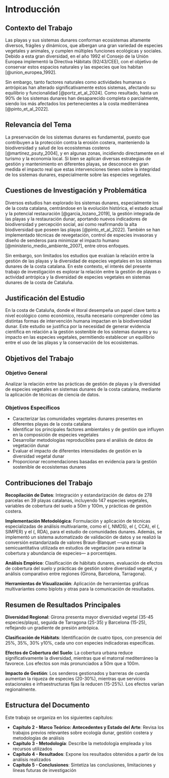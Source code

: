 # Introducción {#sec-introduccion}

## Contexto del Trabajo

Las playas y sus sistemas dunares conforman ecosistemas altamente diversos, frágiles y dinámicos, que albergan una gran variedad de especies vegetales y animales, y cumplen múltiples funciones ecológicas y sociales. Debido a esta gran diversidad, en el año 1992 el Consejo de la Unión Europea implementó la Directiva Hábitats (92/43/CEE), con el objetivo de conservar estos espacios naturales y las especies que los habitan [@union_europea_1992]. 

Sin embargo, tanto factores naturales como actividades humanas o antrópicas han alterado significativamente estos sistemas, afectando su equilibrio y funcionalidad [@portz_et_al_2024]. Como resultado, hasta un 90% de los sistemas dunares han desaparecido completa o parcialmente, siendo los más afectados los pertenecientes a la costa mediterránea [@pinto_et_al_2022].

## Relevancia del Tema

La preservación de los sistemas dunares es fundamental, puesto que contribuyen a la protección contra la erosión costera, manteniendo la biodiversidad y salud de los ecosistemas costeros [@martinez_psuty_2004], y en algunas zonas, incidiendo directamente en el turismo y la economía local. Si bien se aplican diversas estrategias de gestión y mantenimiento en diferentes playas, se desconoce en gran medida el impacto real que estas intervenciones tienen sobre la integridad de los sistemas dunares, especialmente sobre las especies vegetales.

## Cuestiones de Investigación y Problemática

Diversos estudios han explorado los sistemas dunares, especialmente los de la costa catalana, centrándose en la evolución histórica, el estado actual y la potencial restauración [@garcia_lozano_2019], la gestión integrada de las playas y la restauración dunar, aportando nuevos indicadores de biodiversidad y percepción social, así como reafirmando la alta biodiversidad que poseen las playas [@pinto_et_al_2022]. También se han implementado técnicas de revegetación, control de especies invasoras y diseño de senderos para minimizar el impacto humano [@ministerio_medio_ambiente_2007], entre otros enfoques.

Sin embargo, son limitados los estudios que evalúan la relación entre la gestión de las playas y la diversidad de especies vegetales en los sistemas dunares de la costa catalana. En este contexto, el interés del presente trabajo de investigación es explorar la relación entre la gestión de playas o actividad antrópica y la diversidad de especies vegetales en sistemas dunares de la costa de Cataluña.

## Justificación del Estudio

En la costa de Cataluña, donde el litoral desempeña un papel clave tanto a nivel ecológico como económico, resulta necesario comprender cómo las distintas formas de intervención humana impactan en la biodiversidad dunar. Este estudio se justifica por la necesidad de generar evidencia científica en relación a la gestión sostenible de los sistemas dunares y su impacto en las especies vegetales, permitiendo establecer un equilibrio entre el uso de las playas y la conservación de los ecosistemas.

## Objetivos del Trabajo

### Objetivo General

Analizar la relación entre las prácticas de gestión de playas y la diversidad de especies vegetales en sistemas dunares de la costa catalana, mediante la aplicación de técnicas de ciencia de datos.

### Objetivos Específicos

- Caracterizar las comunidades vegetales dunares presentes en diferentes playas de la costa catalana
- Identificar los principales factores ambientales y de gestión que influyen en la composición de especies vegetales
- Desarrollar metodologías reproducibles para el análisis de datos de vegetación dunar
- Evaluar el impacto de diferentes intensidades de gestión en la diversidad vegetal dunar
- Proporcionar recomendaciones basadas en evidencia para la gestión sostenible de ecosistemas dunares

## Contribuciones del Trabajo

**Recopilación de Datos**: Integración y estandarización de datos de 278 parcelas en 39 playas catalanas, incluyendo 147 especies vegetales, variables de cobertura del suelo a 50m y 100m, y prácticas de gestión costera.

**Implementación Metodológica**: Formulación y aplicación de técnicas especializadas de análisis multivariante, como el \textit{Análisis de Escalamiento No Métrico Multidimensional} (\textit{Non-metric Multidimensional Scaling}, NMDS), el \textit{Análisis de Correspondencias Canónicas} (\textit{Canonical Correspondence Analysis}, CCA), el \textit{Análisis de Similitudes por Porcentaje} (\textit{Similarity Percentage Analysis}, SIMPER) y el \textit{Análisis de Redundancia} (\textit{Redundancy Analysis}, RDA), para el estudio de comunidades dunares. Además, se implementó un sistema automatizado de validación de datos y se realizó la conversión estandarizada de valores Braun-Blanquet ---una escala semicuantitativa utilizada en estudios de vegetación para estimar la cobertura y abundancia de especies--- a porcentajes.


**Análisis Empírico**: Clasificación de hábitats dunares, evaluación de efectos de cobertura del suelo y prácticas de gestión sobre diversidad vegetal, y análisis comparativo entre regiones (Girona, Barcelona, Tarragona).

**Herramientas de Visualización**: Aplicación de herramientas gráficas multivariantes como biplots y otras para la comunicación de resultados.

## Resumen de Resultados Principales

**Diversidad Regional**: Girona presenta mayor diversidad vegetal (35-45 especies/playa), seguida de Tarragona (25-35) y Barcelona (15-25), reflejando un gradiente de presión antrópica.

**Clasificación de Hábitats**: Identificación de cuatro tipos, con presencia del 25%, 35%, 30% y10%, cada uno con especies indicadoras específicas.

**Efectos de Cobertura del Suelo**: La cobertura urbana reduce significativamente la diversidad, mientras que el matorral mediterráneo la favorece. Los efectos son más pronunciados a 50m que a 100m.

**Impacto de Gestión**: Los senderos gestionados y barreras de cuerda aumentan la riqueza de especies (20-30%), mientras que servicios estacionales e infraestructuras fijas la reducen (15-25%). Los efectos varían regionalmente.

## Estructura del Documento

Este trabajo se organiza en los siguientes capítulos:

- **Capítulo 2 - Marco Teórico: Antecedentes y
Estado del Arte**: Revisa los trabajos previos relevantes sobre ecología dunar, gestión costera y metodologías de análisis
- **Capítulo 3 - Metodología**: Describe la metodología empleada y los recursos utilizados
- **Capítulo 4 - Resultados**: Expone los resultados obtenidos a partir de los análisis realizados
- **Capítulo 5 - Conclusiones**: Sintetiza las conclusiones, limitaciones y líneas futuras de investigación
